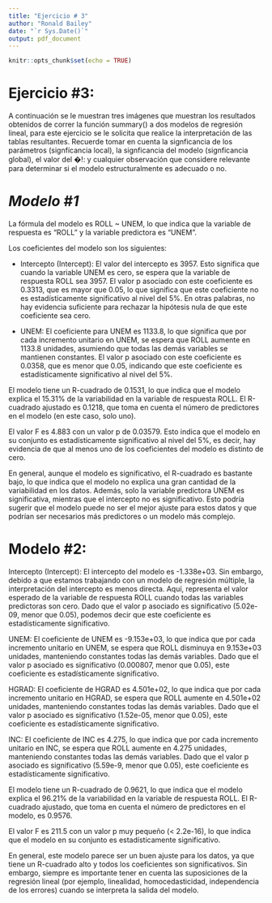 ```yaml
---
title: "Ejercicio # 3"
author: "Ronald Bailey"
date: "`r Sys.Date()`"
output: pdf_document
---
```


```r
knitr::opts_chunk$set(echo = TRUE)
```



# **Ejercicio #3:**
A continuación se le muestran tres imágenes que muestran los
resultados obtenidos de correr la función summary() a dos modelos de
regresión lineal, para este ejercicio se le solicita que realice la
interpretación de las tablas resultantes. Recuerde tomar en cuenta la
signficancia de los parámetros (signfícancia local), la signficancia del
modelo (signficancia global), el valor del �!: y cualquier observación que
considere relevante para determinar si el modelo estructuralmente es
adecuado o no.



# ***Modelo #1***


La fórmula del modelo es ROLL ~ UNEM, lo que indica que la variable de respuesta es "ROLL" y la variable predictora es "UNEM".

Los coeficientes del modelo son los siguientes:

- Intercepto (Intercept): El valor del intercepto es 3957. Esto significa que cuando la variable UNEM es cero, se espera que la variable de respuesta ROLL sea 3957. El valor p asociado con este coeficiente es 0.3313, que es mayor que 0.05, lo que significa que este coeficiente no es estadísticamente significativo al nivel del 5%. En otras palabras, no hay evidencia suficiente para rechazar la hipótesis nula de que este coeficiente sea cero.

- UNEM: El coeficiente para UNEM es 1133.8, lo que significa que por cada incremento unitario en UNEM, se espera que ROLL aumente en 1133.8 unidades, asumiendo que todas las demás variables se mantienen constantes. El valor p asociado con este coeficiente es 0.0358, que es menor que 0.05, indicando que este coeficiente es estadísticamente significativo al nivel del 5%.

El modelo tiene un R-cuadrado de 0.1531, lo que indica que el modelo explica el 15.31% de la variabilidad en la variable de respuesta ROLL. El R-cuadrado ajustado es 0.1218, que toma en cuenta el número de predictores en el modelo (en este caso, solo uno).

El valor F es 4.883 con un valor p de 0.03579. Esto indica que el modelo en su conjunto es estadísticamente significativo al nivel del 5%, es decir, hay evidencia de que al menos uno de los coeficientes del modelo es distinto de cero.

En general, aunque el modelo es significativo, el R-cuadrado es bastante bajo, lo que indica que el modelo no explica una gran cantidad de la variabilidad en los datos. Además, solo la variable predictora UNEM es significativa, mientras que el intercepto no es significativo. Esto podría sugerir que el modelo puede no ser el mejor ajuste para estos datos y que podrían ser necesarios más predictores o un modelo más complejo.



# Modelo #2:


Intercepto (Intercept): El intercepto del modelo es -1.338e+03. Sin embargo, debido a que estamos trabajando con un modelo de regresión múltiple, la interpretación del intercepto es menos directa. Aquí, representa el valor esperado de la variable de respuesta ROLL cuando todas las variables predictoras son cero. Dado que el valor p asociado es significativo (5.02e-09, menor que 0.05), podemos decir que este coeficiente es estadísticamente significativo.

UNEM: El coeficiente de UNEM es -9.153e+03, lo que indica que por cada incremento unitario en UNEM, se espera que ROLL disminuya en 9.153e+03 unidades, manteniendo constantes todas las demás variables. Dado que el valor p asociado es significativo (0.000807, menor que 0.05), este coeficiente es estadísticamente significativo.

HGRAD: El coeficiente de HGRAD es 4.501e+02, lo que indica que por cada incremento unitario en HGRAD, se espera que ROLL aumente en 4.501e+02 unidades, manteniendo constantes todas las demás variables. Dado que el valor p asociado es significativo (1.52e-05, menor que 0.05), este coeficiente es estadísticamente significativo.

INC: El coeficiente de INC es 4.275, lo que indica que por cada incremento unitario en INC, se espera que ROLL aumente en 4.275 unidades, manteniendo constantes todas las demás variables. Dado que el valor p asociado es significativo (5.59e-9, menor que 0.05), este coeficiente es estadísticamente significativo.

El modelo tiene un R-cuadrado de 0.9621, lo que indica que el modelo explica el 96.21% de la variabilidad en la variable de respuesta ROLL. El R-cuadrado ajustado, que toma en cuenta el número de predictores en el modelo, es 0.9576.

El valor F es 211.5 con un valor p muy pequeño (< 2.2e-16), lo que indica que el modelo en su conjunto es estadísticamente significativo.

En general, este modelo parece ser un buen ajuste para los datos, ya que tiene un R-cuadrado alto y todos los coeficientes son significativos. Sin embargo, siempre es importante tener en cuenta las suposiciones de la regresión lineal (por ejemplo, linealidad, homocedasticidad, independencia de los errores) cuando se interpreta la salida del modelo.





